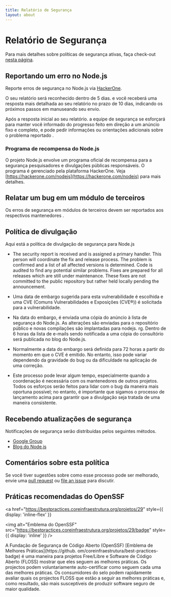 ```yaml
---
title: Relatório de Segurança
layout: about
---
```


# Relatório de Segurança

Para mais detalhes sobre políticas de segurança ativas, faça check-out [nesta página](https://github.com/nodejs/node/security/policy).

## Reportando um erro no Node.js

Reporte erros de segurança no Node.js via [HackerOne](https://hackerone.com/nodejs).

O seu relatório será reconhecido dentro de 5 dias. e você receberá uma resposta mais
detalhada ao seu relatório no prazo de 10 dias, indicando os próximos passos em
manuseando seu envio.

Após a resposta inicial ao seu relatório. a equipe de segurança se esforçará para manter
você informado do progresso feito em direção a um anúncio fixo e completo,
e pode pedir informações ou orientações adicionais sobre o problema reportado
.

### Programa de recompensa do Node.js

O projeto Node.js envolve um programa oficial de recompensa para a segurança
pesquisadores e divulgações públicas responsáveis. O programa é gerenciado pela plataforma
HackerOne. Veja [https://hackerone.com/nodejs](https://hackerone.com/nodejs) para mais detalhes.

## Relatar um bug em um módulo de terceiros

Os erros de segurança em módulos de terceiros devem ser reportados aos respectivos mantenedores
.

## Política de divulgação

Aqui está a política de divulgação de segurança para Node.js

- The security report is received and is assigned a primary handler. This
  person will coordinate the fix and release process. The problem is confirmed
  and a list of all affected versions is determined. Code is audited to find
  any potential similar problems. Fixes are prepared for all releases which are
  still under maintenance. These fixes are not committed to the public
  repository but rather held locally pending the announcement.

- Uma data de embargo sugerida para esta vulnerabilidade é escolhida e uma CVE (Comuns
  Vulnerabilidades e Exposições (CVE®️)) é solicitada para a vulnerabilidade.

- Na data do embargo, é enviada uma cópia do anúncio
  à lista de segurança do Node.js. As alterações são enviadas para o repositório público e novas compilações
  são implantadas para nodejs. rg. Dentro de 6 horas da lista de e-mails sendo notificada a
  uma cópia do consultório será publicada no blog do Node.js.

- Normalmente a data do embargo será definida para 72 horas a partir do momento em que o CVE é
  emitido. No entanto, isso pode variar dependendo da gravidade do bug ou da dificuldade
  na aplicação de uma correção.

- Este processo pode levar algum tempo, especialmente quando a coordenação é necessária
  com os mantenedores de outros projetos. Todos os esforços serão feitos para lidar com o bug
  da maneira mais oportuna possível; no entanto, é importante que sigamos
  o processo de lançamento acima para garantir que a divulgação seja tratada de uma maneira
  consistente.

## Recebendo atualizações de segurança

Notificações de segurança serão distribuídas pelos seguintes métodos.

- [Google Group](https://groups.google.com/group/nodejs-sec)
- [Blog do Node.js](/blog)

## Comentários sobre esta política

Se você tiver sugestões sobre como esse processo pode ser melhorado, envie uma
[pull request](https://github.com/nodejs/nodejs.org) ou
[file an issue](https://github.com/nodejs/security-wg/issues/new) para discutir.

## Práticas recomendadas do OpenSSF

<a
  href="https://bestpractices.coreinfraestrutura.org/projetos/29"
  style={{ display: 'inline-flex' }}
>
  <img
    alt="Emblema do OpenSSF"
    src="https://bestpractices.coreinfraestrutura.org/projetos/29/badge"
    style={{ display: 'inline' }}
  />
</a>

A Fundação de Segurança de Código Aberto (OpenSSF) \[Emblema de Melhores Práticas]\(https://github. om/coreinfraestrutura/best-practices-badge) é uma maneira para projetos Free/Libre e Software de Código Aberto (FLOSS) mostrar que eles seguem as melhores práticas. Os projectos podem voluntariamente auto-certificar como seguem cada uma das melhores práticas. Os consumidores do selo podem rapidamente avaliar quais os projectos FLOSS que estão a seguir as melhores práticas e, como resultado, são mais susceptíveis de produzir software seguro de maior qualidade.
